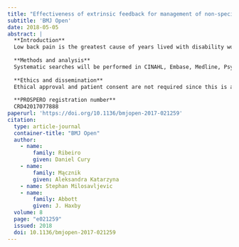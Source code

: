 ```yaml
---
title: "Effectiveness of extrinsic feedback for management of non-specific low back pain: A systematic review protocol"
subtitle: 'BMJ Open'
date: 2018-05-05
abstract: |
  **Introduction**
  Low back pain is the greatest cause of years lived with disability worldwide and is linked with high societal and economic burden. Neuromuscular control impairments are a common clinical presentation in patients with non-specific low back pain. Musculoskeletal physiotherapists commonly use feedback as a part of the management of low back disorders. This systematic review will aim to assess the effectiveness of extrinsic biofeedback for reducing pain, disability and recurrence of pain in patients with non-specific low back pain.
  
  **Methods and analysis**
  Systematic searches will be performed in CINAHL, Embase, Medline, PsycInfo, Scopus and Web of Science. We will include randomised controlled trial studies, if the study recruited patients with non-specific low back pain; compared extrinsic feedback versus either placebo or control; another intervention; or in addition to an intervention versus that intervention alone; and have used pain, disability scores or low back pain recurrence as outcome measures. We will exclude studies with designs other than randomised controlled trials. We will assess the risk of bias within included studies using the PEDro scale, and the strength of evidence using the Grades of Recommendation, Assessment, Development and Evaluation approach.
  
  **Ethics and dissemination**
  Ethical approval and patient consent are not required since this is a systematic review based on published studies. The results of this study will be published in an international peer-reviewed journal.
  
  **PROSPERO registration number**
  CRD42017077888
paperurl: 'https://doi.org/10.1136/bmjopen-2017-021259'
citation: 
  type: article-journal
  container-title: "BMJ Open"
  author:
    - name: 
        family: Ribeiro
        given: Daniel Cury
    - name:
        family: Mącznik
        given: Aleksandra Katarzyna
    - name: Stephan Milosavljevic
    - name:
        family: Abbott
        given: J. Haxby
  volume: 8
  page: "e021259"
  issued: 2018
  doi: 10.1136/bmjopen-2017-021259
---
```

